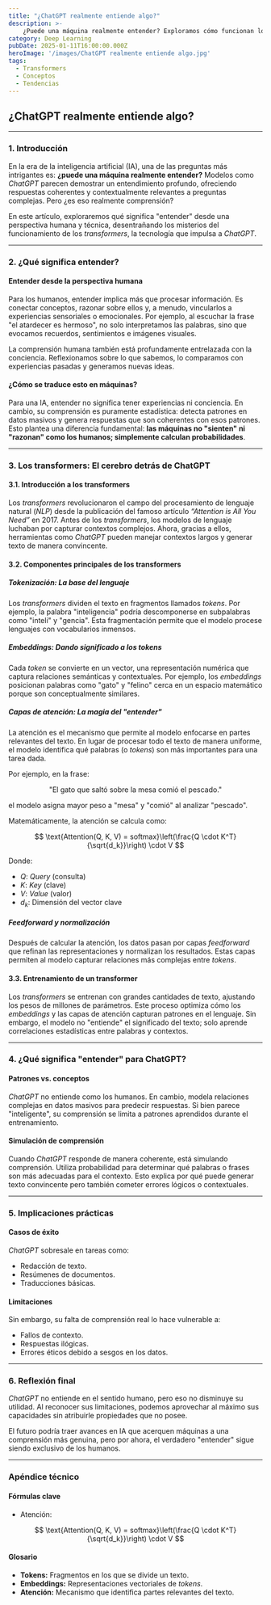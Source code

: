 ---
title: "¿ChatGPT realmente entiende algo?"
description: >-
    ¿Puede una máquina realmente entender? Exploramos cómo funcionan los transformers detrás de ChatGPT y qué significa "comprensión" para una IA.
category: Deep Learning
pubDate: 2025-01-11T16:00:00.000Z
heroImage: '/images/ChatGPT realmente entiende algo.jpg'
tags:
  - Transformers
  - Conceptos
  - Tendencias
---

## **¿ChatGPT realmente entiende algo?**

---

### **1. Introducción**

En la era de la inteligencia artificial (IA), una de las preguntas más intrigantes es: **¿puede una máquina realmente entender?** Modelos como *ChatGPT* parecen demostrar un entendimiento profundo, ofreciendo respuestas coherentes y contextualmente relevantes a preguntas complejas. Pero ¿es eso realmente comprensión?

En este artículo, exploraremos qué significa "entender" desde una perspectiva humana y técnica, desentrañando los misterios del funcionamiento de los *transformers*, la tecnología que impulsa a *ChatGPT*.

---

### **2. ¿Qué significa entender?**

#### **Entender desde la perspectiva humana**

Para los humanos, entender implica más que procesar información. Es conectar conceptos, razonar sobre ellos y, a menudo, vincularlos a experiencias sensoriales o emocionales. Por ejemplo, al escuchar la frase "el atardecer es hermoso", no solo interpretamos las palabras, sino que evocamos recuerdos, sentimientos e imágenes visuales.

La comprensión humana también está profundamente entrelazada con la conciencia. Reflexionamos sobre lo que sabemos, lo comparamos con experiencias pasadas y generamos nuevas ideas.

#### **¿Cómo se traduce esto en máquinas?**

Para una IA, entender no significa tener experiencias ni conciencia. En cambio, su comprensión es puramente estadística: detecta patrones en datos masivos y genera respuestas que son coherentes con esos patrones. Esto plantea una diferencia fundamental: **las máquinas no "sienten" ni "razonan" como los humanos; simplemente calculan probabilidades**.

---

### **3. Los transformers: El cerebro detrás de ChatGPT**

#### **3.1. Introducción a los transformers**

Los *transformers* revolucionaron el campo del procesamiento de lenguaje natural (*NLP*) desde la publicación del famoso artículo *“Attention is All You Need”* en 2017. Antes de los *transformers*, los modelos de lenguaje luchaban por capturar contextos complejos. Ahora, gracias a ellos, herramientas como *ChatGPT* pueden manejar contextos largos y generar texto de manera convincente.

#### **3.2. Componentes principales de los transformers**

##### **Tokenización: La base del lenguaje**

Los *transformers* dividen el texto en fragmentos llamados *tokens*. Por ejemplo, la palabra "inteligencia" podría descomponerse en subpalabras como "inteli" y "gencia". Esta fragmentación permite que el modelo procese lenguajes con vocabularios inmensos.

##### **Embeddings: Dando significado a los tokens**

Cada *token* se convierte en un vector, una representación numérica que captura relaciones semánticas y contextuales. Por ejemplo, los *embeddings* posicionan palabras como "gato" y "felino" cerca en un espacio matemático porque son conceptualmente similares.

##### **Capas de atención: La magia del "entender"**

La atención es el mecanismo que permite al modelo enfocarse en partes relevantes del texto. En lugar de procesar todo el texto de manera uniforme, el modelo identifica qué palabras (o *tokens*) son más importantes para una tarea dada.

Por ejemplo, en la frase:

$$
\text{"El gato que saltó sobre la mesa comió el pescado."}
$$

el modelo asigna mayor peso a "mesa" y "comió" al analizar "pescado".

Matemáticamente, la atención se calcula como:

$$
\text{Attention(Q, K, V) = softmax}\left(\frac{Q \cdot K^T}{\sqrt{d_k}}\right) \cdot V
$$

Donde:

- $Q$: *Query* (consulta)  
- $K$: *Key* (clave)  
- $V$: *Value* (valor)  
- $d_k$: Dimensión del vector clave  

##### **Feedforward y normalización**

Después de calcular la atención, los datos pasan por capas *feedforward* que refinan las representaciones y normalizan los resultados. Estas capas permiten al modelo capturar relaciones más complejas entre *tokens*.

#### **3.3. Entrenamiento de un transformer**

Los *transformers* se entrenan con grandes cantidades de texto, ajustando los pesos de millones de parámetros. Este proceso optimiza cómo los *embeddings* y las capas de atención capturan patrones en el lenguaje. Sin embargo, el modelo no "entiende" el significado del texto; solo aprende correlaciones estadísticas entre palabras y contextos.

---

### **4. ¿Qué significa "entender" para ChatGPT?**

#### **Patrones vs. conceptos**

*ChatGPT* no entiende como los humanos. En cambio, modela relaciones complejas en datos masivos para predecir respuestas. Si bien parece "inteligente", su comprensión se limita a patrones aprendidos durante el entrenamiento.

#### **Simulación de comprensión**

Cuando *ChatGPT* responde de manera coherente, está simulando comprensión. Utiliza probabilidad para determinar qué palabras o frases son más adecuadas para el contexto. Esto explica por qué puede generar texto convincente pero también cometer errores lógicos o contextuales.

---

### **5. Implicaciones prácticas**

#### **Casos de éxito**

*ChatGPT* sobresale en tareas como:

- Redacción de texto.  
- Resúmenes de documentos.  
- Traducciones básicas.  

#### **Limitaciones**

Sin embargo, su falta de comprensión real lo hace vulnerable a:

- Fallos de contexto.  
- Respuestas ilógicas.  
- Errores éticos debido a sesgos en los datos.  

---

### **6. Reflexión final**

*ChatGPT* no entiende en el sentido humano, pero eso no disminuye su utilidad. Al reconocer sus limitaciones, podemos aprovechar al máximo sus capacidades sin atribuirle propiedades que no posee.

El futuro podría traer avances en IA que acerquen máquinas a una comprensión más genuina, pero por ahora, el verdadero "entender" sigue siendo exclusivo de los humanos.

---

### **Apéndice técnico**

#### **Fórmulas clave**

- Atención:

$$
\text{Attention(Q, K, V) = softmax}\left(\frac{Q \cdot K^T}{\sqrt{d_k}}\right) \cdot V
$$

#### **Glosario**

- **Tokens:** Fragmentos en los que se divide un texto.  
- **Embeddings:** Representaciones vectoriales de *tokens*.  
- **Atención:** Mecanismo que identifica partes relevantes del texto.  